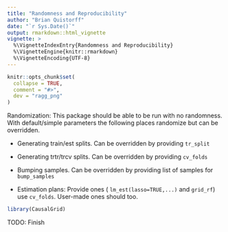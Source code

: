 ```yaml
---
title: "Randomness and Reproducibility"
author: "Brian Quistorff"
date: "`r Sys.Date()`"
output: rmarkdown::html_vignette
vignette: >
  %\VignetteIndexEntry{Randomness and Reproducibility}
  %\VignetteEngine{knitr::rmarkdown}
  %\VignetteEncoding{UTF-8}
---
```


```r
knitr::opts_chunk$set(
  collapse = TRUE,
  comment = "#>",
  dev = "ragg_png"
)
```

Randomization: This package should be able to be run with no randomness. With default/simple parameters the following places randomize but can be overridden.

-   Generating train/est splits. Can be overridden by providing `tr_split`

-   Generating trtr/trcv splits. Can be overridden by providing `cv_folds`

-   Bumping samples. Can be overridden by providing list of samples for `bump_samples`

-   Estimation plans: Provide ones ( `lm_est(lasso=TRUE,...)` and `grid_rf`) use `cv_folds`. User-made ones should too.

```r
library(CausalGrid)
```

TODO: Finish

